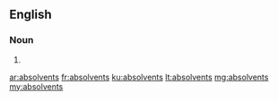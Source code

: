==English==

===Noun===
{{head|en}}

# {{plural of|absolvent}}

[[ar:absolvents]]
[[fr:absolvents]]
[[ku:absolvents]]
[[lt:absolvents]]
[[mg:absolvents]]
[[my:absolvents]]